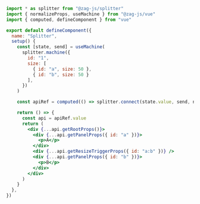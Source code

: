 ```jsx
import * as splitter from "@zag-js/splitter"
import { normalizeProps, useMachine } from "@zag-js/vue"
import { computed, defineComponent } from "vue"

export default defineComponent({
  name: "Splitter",
  setup() {
    const [state, send] = useMachine(
      splitter.machine({
        id: "1",
        size: [
          { id: "a", size: 50 },
          { id: "b", size: 50 }
        ],
      })
    )

    const apiRef = computed(() => splitter.connect(state.value, send, normalizeProps))

    return () => {
      const api = apiRef.value
      return (
        <div {...api.getRootProps()}>
          <div {...api.getPanelProps({ id: "a" })}>
            <p>A</p>
          </div>
          <div {...api.getResizeTriggerProps({ id: "a:b" })} />
          <div {...api.getPanelProps({ id: "b" })}>
            <p>B</p>
          </div>
        </div>
      )
    }
  },
})
```